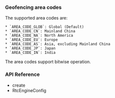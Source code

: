 <PlatformWrapper platform="android">

### Geofencing area codes

The supported area codes are:

    * `AREA_CODE_GLOB`: Global (Default)
    * `AREA_CODE_CN`: Mainland China
    * `AREA_CODE_NA`: North America
    * `AREA_CODE_EU`: Europe
    * `AREA_CODE_AS`: Asia, excluding Mainland China
    * `AREA_CODE_JP`: Japan
    * `AREA_CODE_IN`: India

The area codes support bitwise operation.

### API Reference

* <Link to = "{{global.API_REF_ANDROID_ROOT_VOICE_SDK}}/class_irtcengine.html#api_irtcengine_create2">create</Link>
* <Link to = "{{global.API_REF_ANDROID_ROOT_VOICE_SDK}}/rtc_api_data_type.html#class_rtcengineconfig">RtcEngineConfig</Link>
</PlatformWrapper>
